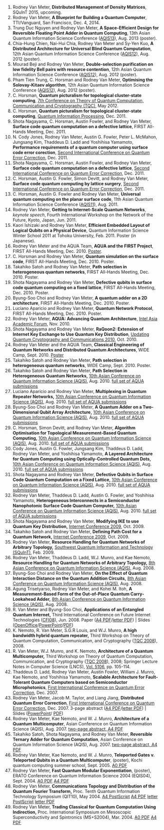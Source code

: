 1.  Rodney Van Meter,
    **Distributed Management of Density Matrices**,
    SQuInT 2015, upcoming.
2.  Rodney Van Meter,
    **A Blueprint for Building a Quantum Computer**,
    TTI/Vanguard, San Francisco, Dec. 4, 2014.
3.  Trung Duc Nguyen and Rodney Van Meter,
    **A Space-Efficient Design for Reversible Floating Point Adder in Quantum Computing**,
    13th Asian Quantum Information Science Conference ([AQIS13](http://www.imsc.res.in/~aqis13/index.html)), Aug. 2013 (poster).
4.  Chia-Hung Chien, Nai-Hui Chia, Rodney Van Meter and Sy-Yen Kuo,
    **A Distributed Architecture for Universal Blind Quantum Computation**,
    12th Asian Quantum Information Science Conference ([AQIS12](http://physics.suda.edu.cn/aqis12/program.htm)), Aug. 2012 (poster).
5.  Mourad Beji and Rodney Van Meter,
    **Double-selection purification on low fidelity Bell pairs with resource contention**,
    12th Asian Quantum Information Science Conference ([AQIS12](http://physics.suda.edu.cn/aqis12/program.htm)), Aug. 2012 (poster).
6.  Pham Tien Trung, C. Horsman and Rodney Van Meter,
    **Optimising the Solovay-Kitaev algorithm**,
    12th Asian Quantum Information Science Conference ([AQIS12](http://physics.suda.edu.cn/aqis12/program.htm)), Aug. 2012 (poster).
7.  C. Horsman,
    **Quantum picturalism for topological cluster-state computing**,
    [7th Conference on Theory of Quantum Computation, Communication and Cryptography (TQC)](http://www.eve.phys.s.u-tokyo.ac.jp/tqc2012/index.html), May 2012.
8.  C. Horsman,
    **Quantum picturalism for topological cluster-state computing**,
    [Quantum Information Processing](http://www.iro.umontreal.ca/~qip2012/), Dec. 2011.
9.  Shota Nagayama, C. Horsman, Austin Fowler, and Rodney Van Meter,
    **Surface code quantum computation on a defective lattice**,
    FIRST All-Hands Meeting, Dec. 2011.
10.  N. Cody Jones, Rodney Van Meter, Austin G. Fowler, Peter L. McMahon, Jungsang Kim, Thaddeus D. Ladd and Yoshihisa Yamamoto,
    **Performance requirements of a quantum computer using surface code error corection**,
    [Second International Conference on Quantum Error Correction](http://qserver.usc.edu/qec11/), Dec. 2011.
11.  Shota Nagayama, C. Horsman, Austin Fowler, and Rodney Van Meter,
    **Surface code quantum computation on a defective lattice**,
    [Second International Conference on Quantum Error Correction](http://qserver.usc.edu/qec11/), Dec. 2011.
12.  C. Horsman, Austin G. Fowler, Simon Devitt, and Rodney Van Meter,
    **Surface code quantum computing by lattice surgery**,
    [Second International Conference on Quantum Error Correction](http://qserver.usc.edu/qec11/), Dec. 2011.
13.  C. Horsman, Austin G. Fowler and Rodney Van Meter,
    **Universal quantum computing on the planar surface code**,
    11th Asian Quantum Information Science Conference ([AQIS11](http://newton.kias.re.kr/aqis11/)), Aug. 2011.
14.  Rodney Van Meter,
    **Getting to Internet-Scale Quantum Networks**,
    _keynote speech_, Fourth International Workshop on the Network of the Future,
    Kyoto, Japan, Jun. 2011.
15.  Kaori Ishizaki and Rodney Van Meter,
    **Efficient Embedded Layout of Logical Qubits on a Physical Device**,
    Quantum Information Science Winter School 2011 at Tohoku University, Feb. 2011.
    Poster (in Japanese).
16.  Rodney Van Meter and the AQUA Team,
    **AQUA and the FIRST Project**,
    FIRST All-Hands Meeting, Dec. 2010.
    [Poster](publications/rdv-first-atami-poster-1012.pdf).
17.  C. Horsman and Rodney Van Meter,
    **Quantum simulation on the surface code**,
    FIRST All-Hands Meeting, Dec. 2010.
    Poster.
18.  Takahiko Satoh and Rodney Van Meter,
    **Path selection in heterogeneous quantum networks**,
    FIRST All-Hands Meeting, Dec. 2010.
    Poster.
19.  Shota Nagayama and Rodney Van Meter,
    **Defective qubits in surface code quantum computing on a fixed lattice**,
    FIRST All-Hands Meeting, Dec. 2010.
    Poster.
20.  Byung-Soo Choi and Rodney Van Meter,
    **A quantum adder on a 2D architecture**,
    FIRST All-Hands Meeting, Dec. 2010.
    Poster.
21.  Luciano Aparicio and Rodney Van Meter,
    **Quantum Network Protocol**,
    FIRST All-Hands Meeting, Dec. 2010.
    Poster.
22.  Rodney Van Meter,
    **AQUA: Advancing Quantum Architecture**,
    [Intel Asia Academic Forum](http://www.intel.com/cd/corporate/education/apac/eng/aaf10/poster/461912.htm), Nov. 2010.
23.  Shota Nagayama and Rodney Van Meter,
    **RaQoon2: Extension of Internet Key Exchange to Use Quantum Key Distribution**,
    [Updating Quantum Cryptography and Communications 2010](http://www.uqcc2010.org/), Oct. 2010.
24.  Rodney Van Meter and the AQUA Team,
    **Classical Engineering of Quantum Networks and Distributed Quantum Architectures**,
    WIDE Camp, Sept. 2010.
    [Poster](publications/wide-camp-networking-questions-poster-1009.pdf)
25.  Takahiko Satoh and Rodney Van Meter,
    **Path selection in heterogeneous quantum networks**,
    WIDE Camp, Sept. 2010.
    Poster.
26.  Takahiko Satoh and Rodney Van Meter,
    **Path Selection in Heterogeneous Quantum Networks,**
    [10th Asian Conference on Quantum Information Science (AQIS)](http://www.qci.jst.go.jp/aqis10/index.html), Aug. 2010.
    [full set of AQUA submissions](publications/aqua-aqis-2010-submissions-a4.pdf)
27.  Luciano Aparicio and Rodney Van Meter,
    **Multiplexing in Quantum Repeater Networks,**
    [10th Asian Conference on Quantum Information Science (AQIS)](http://www.qci.jst.go.jp/aqis10/index.html), Aug. 2010.
    [full set of AQUA submissions](publications/aqua-aqis-2010-submissions-a4.pdf)
28.  Byung-Soo Choi and Rodney Van Meter,
    **A Quantum Adder on a Two-Dimensional Qubit Array Architecture,**
    [10th Asian Conference on Quantum Information Science (AQIS)](http://www.qci.jst.go.jp/aqis10/index.html), Aug. 2010.
    [full set of AQUA submissions](publications/aqua-aqis-2010-submissions-a4.pdf)
29.  C. Horsman, Simon Devitt, and Rodney Van Meter,
    **Algorithm Optimisation for Topological Measurement-Based Quantum Computing,**
    [10th Asian Conference on Quantum Information Science (AQIS)](http://www.qci.jst.go.jp/aqis10/index.html), Aug. 2010.
    [full set of AQUA submissions](publications/aqua-aqis-2010-submissions-a4.pdf)
30.  Cody Jones, Austin G. Fowler, Jungsang Kim, Thaddeus D. Ladd, Rodney Van Meter, and Yoshihisa Yamamoto,
    **A Layered Architecture for Quantum Computing using Optically-Controlled Quantum Dots,**
    [10th Asian Conference on Quantum Information Science (AQIS)](http://www.qci.jst.go.jp/aqis10/index.html), Aug. 2010.
    [full set of AQUA submissions](publications/aqua-aqis-2010-submissions-a4.pdf)
31.  Shota Nagayama and Rodney Van Meter,
    **Defective Qubits in Surface Code Quantum Computation on a Fixed Lattice,**
    [10th Asian Conference on Quantum Information Science (AQIS)](http://www.qci.jst.go.jp/aqis10/index.html), Aug. 2010.
    [full set of AQUA submissions](publications/aqua-aqis-2010-submissions-a4.pdf)
32.  Rodney Van Meter, Thaddeus D. Ladd, Austin G. Fowler, and Yoshihisa Yamamoto,
    **Heterogeneous Interconnects in a Semiconductor Nanophotonic Surface Code Quantum Computer,**
    [10th Asian Conference on Quantum Information Science (AQIS)](http://www.qci.jst.go.jp/aqis10/index.html), Aug. 2010.
    [full set of AQUA submissions](publications/aqua-aqis-2010-submissions-a4.pdf)
33.  Shota Nagayama and Rodney Van Meter,
    **Modifying IKE to use Quantum Key Distribution,**
    [Internet Conference 2009](http://www.internetconference.org/ic2009/), Oct. 2009.
34.  Takahiko Satoh and Rodney Van Meter,
    **Defining Path Cost for a Quantum Network,**
    [Internet Conference 2009](http://www.internetconference.org/ic2009/), Oct. 2009.
35.  Rodney Van Meter,
    **Resource Handling for Quantum Networks of Arbitrary Topology,**
    [Southwest Quantum Information and Technology (SQuInT)](http://www.squint.org/), Feb. 2009.
36.  Rodney Van Meter, Thaddeus D. Ladd, W.J. Munro, and Kae Nemoto,
    **Resource Handling for Quantum Networks of Arbitrary Topology,**
    [8th Asian Conference on Quantum Information Science (AQIS)](http://newton.kias.re.kr/aqis08/), Aug. 2008.
37.  Byung-Soo Choi and Rodney Van Meter,
    **On the Effect of Quantum Interaction Distance on the Quantum Addition Circuits,**
    [8th Asian Conference on Quantum Information Science (AQIS)](http://newton.kias.re.kr/aqis08/), Aug. 2008.
38.  Agung Trisetyarso, Rodney Van Meter, and Kohei M. Itoh,
    **A Measurement-Based Form of the Out-of-Place Quantum Carry-Lookahead Adder,**
    [8th Asian Conference on Quantum Information Science (AQIS)](http://newton.kias.re.kr/aqis08/), Aug. 2008.
39.  R. Van Meter and Byung-Soo Choi,
    **Applications of an Entangled Quantum Internet,**
    Third International Conference on Future Internet Technologies ([CFI08](http://as.icu.ac.kr/cfi08/)), Jun. 2008.
    Paper ([A4 PDF](publications/quantum-internet-pp-a4.pdf)/[letter PDF](publications/quantum-internet-pp-letter.pdf)) | Slides ([OpenOffice](publications/cfi-entangled-internet-apps-final.odp)/[PowerPoint](publications/cfi-entangled-internet-apps-exported-final.ppt)/[PDF](publications/cfi-entangled-internet-apps-final.pdf))
40.  K. Nemoto, R. Van Meter, S.G.R Louis, and W.J. Munro,
    **A high bandwidth hybrid quantum repeater,**
    Third Workshop on Theory of Quantum Computation, Communication, and Cryptography ([TQC 2008](http://www.brl.ntt.co.jp/tqc/2008/index.html)), 2008.
41.  R. Van Meter, W.J. Munro, and K. Nemoto,
    **Architecture of a Quantum Multicomputer,**
    Third Workshop on Theory of Quantum Computation, Communication, and Cryptography ([TQC 2008](http://www.brl.ntt.co.jp/tqc/2008/index.html)), 2008;
    Springer Lecture Notes in Computer Science (LNCS), [Vol. 5106](http://www.springer.com/computer/theoretical+computer+science/foundations+of+computations/book/978-3-540-89303-5), pp. 105-114.
42.  Thaddeus D. Ladd, Rodney Van Meter, Austin Fowler, William J. Munro, Kae Nemoto, and Yoshihisa Yamamoto,
    **Scalable Architecture for Fault-Tolerant Quantum Computers based on Semiconductor Microphotonics**,
    [First International Conference on Quantum Error Correction](http://qserver.usc.edu/qec07/), Dec. 2007.
43.  Rodney Van Meter, Jacob M. Taylor, and Liang Jiang,
    **Distributed Quantum Error Correction**,
    [First International Conference on Quantum Error Correction](http://qserver.usc.edu/qec07/), Dec. 2007.
    3-page abstract ([A4 PDF](publications/dist-qec-QEC-a4.pdf)/[letter PDF](publications/dist-qec-QEC-letter.pdf)) | Slides ([PowerPoint](publications/rdv-dist-qec-QEC-0712.ppt)/ [PDF](publications/rdv-dist-qec-QEC-0712.pdf))
44.  Rodney Van Meter, Kae Nemoto, and W. J. Munro,
    **Architecture of a Quantum Multicomputer**,
    Asian Conference on Quantum Information Science (AQIS), Aug. 2007.
    [two-page abstract, A4 PDF](publications/qmc-aqis-as-submitted-recreated-a4.pdf)
45.  Takahiko Satoh, Shota Nagayama, and Rodney Van Meter,
    **Reversible Ternary Adder for Quantum Computation**,
    Asian Conference on Quantum Information Science (AQIS), Aug. 2007.
    [two-page abstract, A4 PDF](publications/qubitscircle-a4.pdf)
46.  Rodney Van Meter, Kae Nemoto, and W. J. Munro,
    **Teleported Gates v. Teleported Qubits in a Quantum Multicomputer**,
    (poster), Kochi quantum computing summer school, Sept. 2005.
    [A0 PDF](publications/kouchi-2005-poster-a0.pdf)
47.  Rodney Van Meter,
    **Fast Quantum Modular Exponentiation**,
    (poster), ERATO Conference on Quantum Information Science 2004 (EQIS04), Sept. 2004.
    [A0 PDF](publications/eqis-2004-poster-2-a0.pdf) [A4 PDF](publications/eqis-2004-poster-2-a4.pdf)
48.  Rodney Van Meter,
    **Communications Topology and Distribution of the Quantum Fourier Transform,**
    Proc. Tenth Quantum Information Technology Symposium (QIT10), May 2004.
    [A4 PostScript](publications/qft-topo-qit-a4-final.ps) [A4 PDF](publications/qft-topo-qit-a4-final.pdf) [letter PostScript](publications/qft-topo-qit-letter.ps) [letter PDF](publications/qft-topo-qit-letter.pdf)
49.  Rodney Van Meter,
    **Trading Classical for Quantum Computation Using Indirection,**
    Proc. International Symposium on Mesoscopic Superconductivity and Spintronics (MS+S2004), Mar. 2004.
    [A0 PDF](publications/atsugi-poster-final-corrected-a0.pdf) [A4 PDF](publications/atsugi-poster-final-corrected-a4-shrink.pdf)

